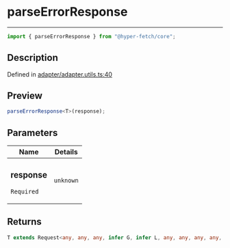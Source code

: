 # parseErrorResponse

<div class="api-docs__separator" data-reactroot="">

---

</div><div class="api-docs__import" data-reactroot="">

```ts
import { parseErrorResponse } from "@hyper-fetch/core";
```

</div><div class="api-docs__section">

## Description

</div><div class="api-docs__description"><span class="api-docs__do-not-parse">

</span></div><p class="api-docs__definition">

Defined in
[adapter/adapter.utils.ts:40](https://github.com/BetterTyped/hyper-fetch/blob/c44d728f/packages/core/src/adapter/adapter.utils.ts#L40)

</p><div class="api-docs__section">

## Preview

</div><div class="api-docs__preview fn">

```ts
parseErrorResponse<T>(response);
```

</div><div class="api-docs__section">

## Parameters

</div>
<div class="api-docs__parameters">
<table>
<thead><tr><th>Name</th><th>Details</th></tr></thead>
<tbody><tr param-data="response"><td class="api-docs__param-name required">

### response

`Required`

</td><td class="api-docs__param-type">

`unknown`

</td></tr></tbody></table></div><div class="api-docs__section">

## Returns

</div><div class="api-docs__returns">

```ts
T extends Request<any, any, any, infer G, infer L, any, any, any, any, any> ? G | L : never
```

</div>
